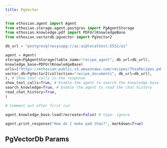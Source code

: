 ```yaml
---
title: PgVector
---
```


<CodeGroup>

```python agent.py
from ethosian.agent import Agent
from ethosian.storage.agent.postgres import PgAgentStorage
from ethosian.knowledge.pdf import PDFUrlKnowledgeBase
from ethosian.vectordb.pgvector import PgVector2

db_url = "postgresql+psycopg://ai:ai@localhost:5532/ai"

agent = Agent(
storage=PgAgentStorage(table_name="recipe_agent", db_url=db_url),
knowledge_base=PDFUrlKnowledgeBase(
urls=["https://ethosian-public.s3.amazonaws.com/recipes/ThaiRecipes.pdf"],
vector_db=PgVector2(collection="recipe_documents", db_url=db_url),
), # Show tool calls in the response
show_tool_calls=True, # Enable the agent to search the knowledge base
search_knowledge=True, # Enable the agent to read the chat history
read_chat_history=True,
)

# Comment out after first run

agent.knowledge_base.load(recreate=False) # type: ignore

agent.print_response("How do I make pad thai?", markdown=True)

```

</CodeGroup>

## PgVectorDb Params

<Snippet file="vectordb_pgvector_params.mdx" />
